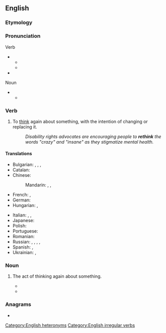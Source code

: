 ==English==

===Etymology===
{{prefix|en|re|think}}

===Pronunciation===
;Verb
* {{IPA|en|/ɹiːˈθɪŋk/}}
** {{audio|en|en-us-rethink.ogg|Audio (US)}}
** {{audio|en|LL-Q1860 (eng)-Vealhurl-rethink1.wav|Audio (UK)}}
* {{rhymes|en|ɪŋk|s=2}}

;Noun
* {{IPA|en|/ˈɹiːθɪŋk/}}
** {{audio|en|LL-Q1860 (eng)-Vealhurl-rethink2.wav|Audio (UK)}}

===Verb===
{{en-verb|rethinks|rethinking|rethought}}

# To [[think]] again about something, with the intention of changing or replacing it.
#: ''Disability rights advocates are encouraging people to '''rethink''' the words "crazy" and "insane" as they stigmatize mental health.''

====Translations====
{{trans-top|think again about a problem}}
* Bulgarian: {{t+|bg|преми́слям}}, {{t+|bg|преми́сля}}, {{t+|bg|обми́слям}}, {{t+|bg|обми́сля}}
* Catalan: {{t+|ca|repensar}}
* Chinese:
*: Mandarin: {{t|cmn|再想|tr=zàixiǎng|sc=Hani}}, {{t|cmn|重想|tr=chóngxiǎng|sc=Hani}}, {{t|cmn|重新考慮|tr=chóngxīn kǎolǜ|sc=Hani}}
* French: {{t+|fr|repenser}}, {{t+|fr|réfléchir}}
* German: {{t+|de|überdenken}}
* Hungarian: {{t|hu|újragondol}}, {{t|hu|újra átgondol}}
{{trans-mid}}
* Italian: {{t+|it|ripensare}}, {{t+|it|rivedere}}, {{t|it|riconsiderare}}
* Japanese: {{t+|ja|再考|tr=さいこうする, saikō suru|alt=再考する|sc=Jpan}}
* Polish: {{t+|pl|przemyśleć|pf}}
* Portuguese: {{t+|pt|repensar}}
* Romanian: {{t+|ro|regândi}}
* Russian: {{t+|ru|переду́мывать|impf}}, {{t+|ru|переду́мать|pf}}, {{t+|ru|пересма́тривать|impf}}, {{t+|ru|пересмотре́ть|pf}}, {{t+|ru|переосмыслить}}
* Spanish: {{t+|es|repensar}}, {{t+|es|reflexionar}}
* Ukrainian: {{t|uk|переосми́слювати|impf}}, {{t|uk|переосми́слити|pf}}
{{trans-bottom}}

===Noun===
{{en-noun}}

# The act of thinking again about something.
#: {{ux|en|This business plan of yours looks risky. It needs a '''rethink'''.}}
#* {{quote-journal|en|date=May 29 2021|work=The Guardian|author=David Hytner|url=https://www.theguardian.com/football/2021/may/29/manchester-city-chelsea-champions-league-final-match-report-kai-havertz|title=Chelsea win Champions League after Kai Havertz stuns Manchester City|passage=Guardiola needed a '''rethink''' and his hand was forced when {{w|Kevin De Bruyne|De Bruyne}} was forced off in the 58th minute after a check by Rüdiger.}}
#* {{quote-journal|en|date=2022 September 21|author=Howard Johnston|title=Network News: HS2's Interchange station to create 1,000 extra jobs|journal=RAIL|issue=966|page=16|text=There was a complete '''rethink''' in 2020, following a review into why costs rose by £100 million in the space of a year.}}

===Anagrams===
* {{anagrams|en|a=ehiknrt|thinker}}

[[Category:English heteronyms]]
[[Category:English irregular verbs]]
{{C|en|Thinking}}